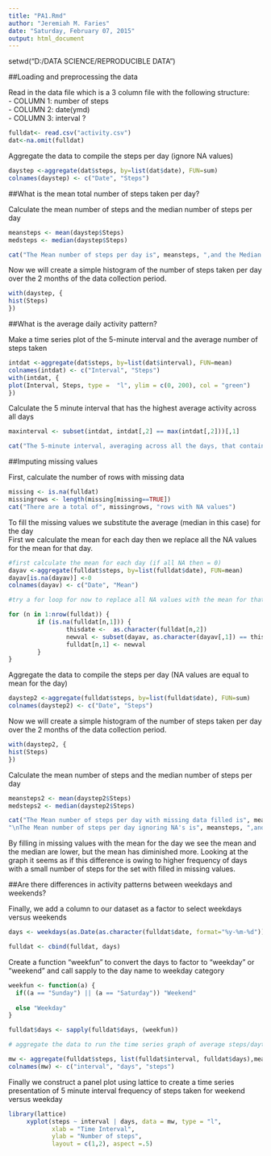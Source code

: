 ```yaml
---
title: "PA1.Rmd"
author: "Jeremiah M. Faries"
date: "Saturday, February 07, 2015"
output: html_document
---
```

setwd("D:/DATA SCIENCE/REPRODUCIBLE DATA")


##Loading and preprocessing the data  

Read in the data file which is a 3 column file with the following structure:  
 - COLUMN 1:  number of steps  
 - COLUMN 2:  date(ymd)  
 - COLUMN 3:  interval ?  

```r
fulldat<- read.csv("activity.csv")
dat<-na.omit(fulldat)
```
  
Aggregate the data to compile the steps per day (ignore NA values)
```r
daystep <-aggregate(dat$steps, by=list(dat$date), FUN=sum)
colnames(daystep) <- c("Date", "Steps")
```

##What is the mean total number of steps taken per day?
  
Calculate the mean number of steps and the median number of steps per day
```r
meansteps <- mean(daystep$Steps)
medsteps <- median(daystep$Steps)

cat("The Mean number of steps per day is", meansteps, ",and the Median number of steps is", medsteps)
```
  
Now we will create a simple histogram of the number of steps taken per day over the 2 months of the data collection period.  
```r
with(daystep, {
hist(Steps)
})
```

##What is the average daily activity pattern? 
  
Make a time series plot of the 5-minute interval and the average number of steps taken
```r
intdat <-aggregate(dat$steps, by=list(dat$interval), FUN=mean)
colnames(intdat) <- c("Interval", "Steps")
with(intdat, {
plot(Interval, Steps, type =  "l", ylim = c(0, 200), col = "green")
})
```
  
Calculate the 5 minute interval that has the highest average activity across all days
```r
maxinterval <- subset(intdat, intdat[,2] == max(intdat[,2]))[,1]

cat("The 5-minute interval, averaging across all the days, that contains the maximum number of steps is", maxinterval)
```
##Imputing missing values
  
First, calculate the number of rows with missing data
```r
missing <- is.na(fulldat)
missingrows <- length(missing[missing==TRUE])
cat("There are a total of", missingrows, "rows with NA values")
```
  
To fill the missing values we substitute the average (median in this case) for the day  
First we calculate the mean for each day then we replace all the NA values for the mean for that day. 
```r
#first calculate the mean for each day (if all NA then = 0)
dayav <-aggregate(fulldat$steps, by=list(fulldat$date), FUN=mean)
dayav[is.na(dayav)] <-0
colnames(dayav) <- c("Date", "Mean")

#try a for loop for now to replace all NA values with the mean for that day

for (n in 1:nrow(fulldat)) {
        if (is.na(fulldat[n,1])) {
                thisdate <-  as.character(fulldat[n,2])
                newval <- subset(dayav, as.character(dayav[,1]) == thisdate)[1,2]
                fulldat[n,1] <- newval        
        }
}
```
  
Aggregate the data to compile the steps per day (NA values are equal to mean for the day)
```r
daystep2 <-aggregate(fulldat$steps, by=list(fulldat$date), FUN=sum)
colnames(daystep2) <- c("Date", "Steps")
```
  
Now we will create a simple histogram of the number of steps taken per day over the 2 months of the data collection period.  
```r
with(daystep2, {
hist(Steps)
})
```


Calculate the mean number of steps and the median number of steps per day
```r
meansteps2 <- mean(daystep2$Steps)
medsteps2 <- median(daystep2$Steps)

cat("The Mean number of steps per day with missing data filled is", meansteps2, ",and the Median is", medsteps2,           
"\nThe Mean number of steps per day ignoring NA's is", meansteps, ",and the Median is", medsteps)
```

By filling in missing values with the mean for the day we see the mean and the median are lower, but the mean has diminished more.  Looking at the graph it seems as if this difference is owing to higher frequency of days with a small number of steps for the set with filled in missing values.  


##Are there differences in activity patterns between weekdays and weekends?  

Finally, we add a column to our dataset as a factor to select weekdays versus weekends
```r
days <- weekdays(as.Date(as.character(fulldat$date, format="%y-%m-%d")))

fulldat <- cbind(fulldat, days)
```

Create a function "weekfun" to convert the days to factor to "weekday" or "weekend" and call sapply to the day name to weekday category
```r
weekfun <- function(a) {
  if((a == "Sunday") || (a == "Saturday")) "Weekend"
  
  else "Weekday"
}

fulldat$days <- sapply(fulldat$days, (weekfun))

# aggregate the data to run the time series graph of average steps/daytype/time interval

mw <- aggregate(fulldat$steps, list(fulldat$interval, fulldat$days),mean)
colnames(mw) <- c("interval", "days", "steps")

```

Finally we construct a panel plot using lattice to create a time series presentation of 5 minute interval frequency of steps taken for weekend versus weekday
```r
library(lattice)
     xyplot(steps ~ interval | days, data = mw, type = "l",
            xlab = "Time Interval",
            ylab = "Number of steps",
            layout = c(1,2), aspect =.5)            
```

